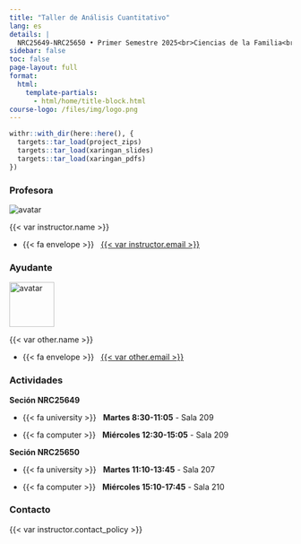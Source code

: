 ```yaml
---
title: "Taller de Análisis Cuantitativo"
lang: es
details: |
  NRC25649-NRC25650 • Primer Semestre 2025<br>Ciencias de la Familia<br>Facultad de Educación, Psicología y Familia<br>Universidad Finis Terrae
sidebar: false
toc: false
page-layout: full
format:
  html:
    template-partials:
      - html/home/title-block.html
course-logo: /files/img/logo.png
---
```


```r
withr::with_dir(here::here(), {
  targets::tar_load(project_zips)
  targets::tar_load(xaringan_slides)
  targets::tar_load(xaringan_pdfs)
})
```

::: {.home}

::: {.grid .course-details}

::: {.g-col-12 .g-col-sm-6 .g-col-md-4}
### Profesora

<div class="image-cropper">
  <img src="https://static.u-cursos.cl/r/usuario/af/af4bf2025223c7ec26f2b05853a831e8/datos_usuario/av_611aa760e705a.jpg" alt="avatar" class="profile-pic">
</div>

{{< var instructor.name >}}

- {{< fa envelope >}} &nbsp; <a href="mailto:{{< var instructor.email >}}">{{< var instructor.email >}}</a>

:::

::: {.g-col-12 .g-col-sm-6 .g-col-md-4}
### Ayudante

<div class="image-cropper">
  <img src="https://ucampus.uchile.cl/d/r/usuario/59/595eac1ba1e7c71fbbea076608baba9c/perfil/07435de0e419362c626faa92216dcbd8.jpg" alt="avatar" class="profile-pic" width="80" height="80" />
</div>

{{< var other.name >}}

- {{< fa envelope >}} &nbsp; <a href="mailto:{{< var other.email >}}">{{< var other.email >}}</a>

:::

::: {.g-col-12 .g-col-md-4 .contact-policy}
### Actividades

**Seción NRC25649**

- {{< fa university >}} &nbsp; **Martes 8:30-11:05** - Sala 209

- {{< fa computer >}} &nbsp; **Miércoles 12:30-15:05** - Sala 209

**Seción NRC25650**

- {{< fa university >}} &nbsp; **Martes 11:10-13:45** - Sala 207

- {{< fa computer >}} &nbsp; **Miércoles 15:10-17:45** - Sala 210

### Contacto

{{< var instructor.contact_policy >}}

:::

:::

:::
